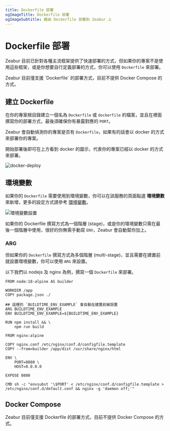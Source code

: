 ```yaml
---
title: Dockerfile 部署
ogImageTitle: Dockerfile 部署
ogImageSubtitle: 藉由 Dockerfile 部署到 Zeabur 上
---
```



# Dockerfile 部署

Zeabur 目前已針對各種主流框架提供了快速部署的方式，但如果你的專案不是使用這些框架，或是你想要自行定義部署的方式，你可以使用 `Dockerfile` 來部署。

<Callout type="warning">
  Zeabur 目前僅支援 `Dockerfile` 的部署方式，目前不提供 Docker Compose 的方式。
</Callout>

## 建立 Dockerfile

在你的專案根目錄建立一個名為 `Dockerfile` 或 `dockerfile` 的檔案，並且在裡面撰寫你的部署方式，最後須確保你有暴露對應的 `PORT`。

Zeabur 會自動偵測你的專案是否有 `Dockerfile`，如果有的話會以 docker 的方式來部署你的專案。

<Callout type="info">
  開始部署後即可在上方看到 docker 的圖示，代表你的專案已經以 docker 的方式來部署。
</Callout>

![docker-deploy](/deploy/dockerfile/docker-deploy.png)

## 環境變數

如果你的 `Dockerfile` 需要使用到環境變數，你可以在該服務的頁面點選 **環境變數** 來新增，更多的設定方式請參考 [環境變數](/zh-TW/environment/variables)。

![環境變數設置](/environment/add-variables.zh-TW.png)

如果你的 Dockerfile 撰寫方式為一個階層 (stage)，或是你的環境變數只需在最後一個階層中使用，很好的你無需手動寫 `ENV`，Zeabur 會自動幫你加上。

### ARG

但如果你的 `Dockerfile` 撰寫方式為多個階層 (multi-stage)，並且需要在建置前就設置環境變數，你可以使用 `ARG` 來設置。

以下我們以 nodejs 及 nginx 為例，撰寫一個 `Dockerfile` 來部署。

```docker {7-8} copy
FROM node:18-alpine AS builder

WORKDIR /app
COPY package.json ./

## 這裡的 `BUILDTIME_ENV_EXAMPLE` 會自動在建置前被設置
ARG BUILDTIME_ENV_EXAMPLE
ENV BUILDTIME_ENV_EXAMPLE=${BUILDTIME_ENV_EXAMPLE}

RUN npm install && \
    npm run build

FROM nginx:alpine

COPY nginx.conf /etc/nginx/conf.d/configfile.template
COPY --from=builder /app/dist /usr/share/nginx/html

ENV \
    PORT=8080 \
    HOST=0.0.0.0

EXPOSE 8080

CMD sh -c "envsubst '\$PORT' < /etc/nginx/conf.d/configfile.template > /etc/nginx/conf.d/default.conf && nginx -g 'daemon off;'"
```

## Docker Compose

Zeabur 目前僅支援 Dockerfile 的部署方式，目前不提供 Docker Compose 的方式。
